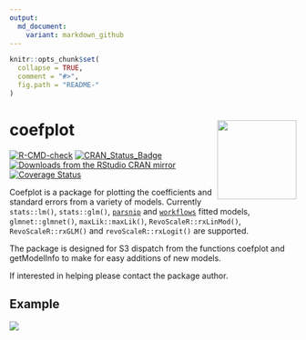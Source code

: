 ```yaml
---
output:
  md_document:
    variant: markdown_github
---
```


<!-- README.md is generated from README.Rmd. Please edit that file -->

```r
knitr::opts_chunk$set(
  collapse = TRUE,
  comment = "#>",
  fig.path = "README-"
)
```

# coefplot <img src="man/figures/logo.png" align="right" height="139" alt="" />

<!-- badges: start -->
[![R-CMD-check](https://github.com/jaredlander/coefplot/workflows/R-CMD-check/badge.svg)](https://github.com/jaredlander/coefplot/actions)
[![CRAN_Status_Badge](https://www.r-pkg.org/badges/version/coefplot)](https://CRAN.R-project.org/package=coefplot)
[![Downloads from the RStudio CRAN mirror](https://cranlogs.r-pkg.org/badges/coefplot)](https://CRAN.R-project.org/package=coefplot)
[![Coverage Status](https://img.shields.io/codecov/c/github/jaredlander/coefplot/master.svg)](https://codecov.io/github/jaredlander/coefplot?branch=master)
<!-- badges: end -->

Coefplot is a package for plotting the coefficients and standard errors from a variety of models. Currently `stats::lm()`, `stats::glm()`, [`parsnip`](https://parsnip.tidymodels.org/) and [`workflows`](https://workflows.tidymodels.org/) fitted models, `glmnet::glmnet()`, `maxLik::maxLik()`, `RevoScaleR::rxLinMod()`, `RevoScaleR::rxGLM()` and `revoScaleR::rxLogit()` are supported.

The package is designed for S3 dispatch from the functions coefplot and getModelInfo to make for easy additions of new models.

If interested in helping please contact the package author.

## Example

![](man/figures/the_plot.png)
